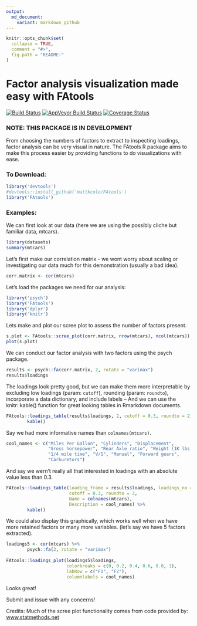 ```yaml
---
output:
  md_document:
    variant: markdown_github
---
```


<!-- README.md is generated from README.Rmd. Please edit that file -->

```r
knitr::opts_chunk$set(
  collapse = TRUE,
  comment = "#>",
  fig.path = "README-"
)
```

Factor analysis visualization made easy with FAtools
=================
[![Build Status](https://travis-ci.org/mattkcole/FAtools.svg?branch=master)](https://travis-ci.org/mattkcole/FAtools)
[![AppVeyor Build Status](https://ci.appveyor.com/api/projects/status/github/mattkcole/FAtools?branch=master&svg=true)](https://ci.appveyor.com/project/mattkcole/FAtools)
[![Coverage Status](https://img.shields.io/codecov/c/github/mattkcole/FAtools/master.svg)](https://codecov.io/github/mattkcole/FAtools?branch=master)


### NOTE: THIS PACKAGE IS IN DEVELOPMENT

From choosing the numbers of factors to extract to inspecting loadings, factor analysis can be very visual in nature.
The FAtools R package aims to make this process easier by providing functions to do visualizations with ease.

### To Download:

```r
library('devtools')
#devtools::install_github('mattkcole/FAtools')
library('FAtools')
```

### Examples:

We can first look at our data (here we are using the possibly cliche but familiar data, mtcars).
```r
library(datasets)
summary(mtcars)
```

Let's first make our correlation matrix - we wont worry about scaling or investigating our data much for this demonstration (usually a bad idea).
```r
corr.matrix <- cor(mtcars)
```

Let's load the packages we need for our analysis:
```r
library('psych')
library('FAtools')
library('dplyr')
library('knitr')
```

Lets make and plot our scree plot to assess the number of factors present.
```r
s.plot <- FAtools::scree_plot(corr.matrix, nrow(mtcars), ncol(mtcars))
plot(s.plot)
```

We can conduct our factor analysis with two factors using the psych package.
```r
results <- psych::fa(corr.matrix, 2, rotate = "varimax")
results$loadings
```


The loadings look pretty good, but we can make them more interpretable by excluding low loadings (param: `cutoff`), rounding (param: `roundto`), incorporate a data dictionary, and include labels -- And we can use the knitr::kable() function for great looking tables in Rmarkdown documents.  

```r
FAtools::loadings_table(results$loadings, 2, cutoff = 0.3, roundto = 2) %>%
        kable()
```

Say we had more informative names than `colnames(mtcars)`.

```r
cool_names <- c("Miles Per Gallon", "Cylinders", "Displacement",
                "Gross horsepower", "Rear Axle ratio", "Weight (1K lbs)",
                "1/4 mile time", "V/S", "Manual", "Forward gears",
                "Carburetors")
```

And say we wern't really all that interested in loadings with an absolute value less than 0.3. 

```r
FAtools::loadings_table(loading_frame = results$loadings, loadings_no = 2,
                        cutoff = 0.3, roundto = 2,
                        Name = colnames(mtcars), 
                        Description = cool_names) %>%
        kable()
```


We could also display this graphically, which works well when we have more retained factors or many more variables. (let's say we have 5 factors extracted).

```r
loadings5 <- cor(mtcars) %>%
        psych::fa(2, rotate = "varimax")
        
FAtools::loadings_plot(loadings5$loadings,
                       colorbreaks = c(0, 0.2, 0.4, 0.6, 0.8, 1),
                       labRow = c("F1", "F2"),
                       columnlabels = cool_names)
```

Looks great! 





Submit and issue with any concerns! 



Credits:
Much of the scree plot functionality comes from code provided by:
[www.statmethods.net](http://www.statmethods.net/advstats/)

